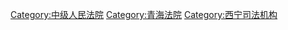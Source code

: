 [[Category:中级人民法院|Category:中级人民法院]]
[[Category:青海法院|Category:青海法院]]
[[Category:西宁司法机构|Category:西宁司法机构]]
